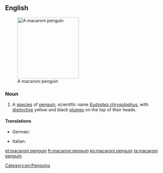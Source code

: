 ==English==
{{wikipedia}}
[[Image:Macaroni (js)1.jpg|200px|thumb|right|A macaroni penguin]]

===Noun===
{{en-noun|sg=[[macaroni]] [[penguin]]}}

# A [[species]] of [[penguin]], scientific name ''[[Eudyptes chrysolophus]]'', with [[distinctive]] yellow and black [[plume]]s on the top of their heads. 

====Translations====
{{trans-top|''Eudyptes chrysolophus''}}
* German: {{t+|de|Goldschopfpinguin|m}}
{{trans-mid}}
* Italian: {{t-|it|pinguino macaroni|m}}
{{trans-bottom}}

[[Category:en:Penguins]]

[[et:macaroni penguin]]
[[fr:macaroni penguin]]
[[ko:macaroni penguin]]
[[ta:macaroni penguin]]
